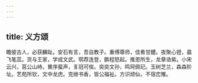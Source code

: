 ```yaml
---
---
---
```

title: 义方颂
---







瞻彼古人，必获麟趾。安石有言，吾自教子。重傅尊师，佳肴甘醴。夜聚心镫，晨飞笔蕊。货与王家，学成文武。鹗荐连登，鹏程怒起。推恩所生，龙章诰紫。小宋云兴，莒公山峙。黉序蜚声，豸冠可俟。奕奕文孙，鸣珂佩玘。玉树芝兰，森森阶址。艺苑所钦，文中龙虎。克继书香，皆公福祉。方识顽仙，不宿峦雉。